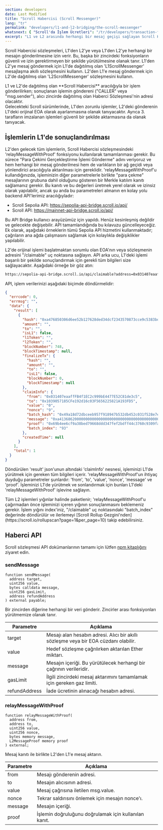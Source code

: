 ```yaml
---
section: developers
date: Last Modified
title: "Scroll Habercisi (Scroll Messenger)"
lang: "tr"
permalink: "developers/l1-and-l2-bridging/the-scroll-messenger"
whatsnext: { "Scroll'da İşlem Ücretleri": "/tr/developers/transaction-fees-on-scroll/" }
excerpt: "L1 ve L2 arasında herhangi bir mesaj geçişi sağlayan Scroll Habercisi belgeleri."
---
```



Scroll Habercisi sözleşmeleri, L1'den L2'ye veya L1'den L2'ye herhangi bir mesajın gönderilmesine izin verir. Bu, başka bir zincirdeki fonksiyonların güvenli ve izin gerektirmeyen bir şekilde yürütülmesine olanak tanır. L1'den L2'ye mesaj göndermek için L1'de dağıtılmış olan 'L1ScrollMessenger' mesajlaşma akıllı sözleşmesini kullanın. L2'den L1'e mesaj göndermek için L2'de dağıtılmış olan 'L2ScrollMessenger' sözleşmesini kullanın.

<Aside type="caution" title="">
  L1 ve L2'de dağıtılmış olan **Scroll Habercisi** aracılığıyla bir işlem gönderilirken; sonuçlanan işlemin göndereni ("CALLER" veya "msg.sender"), alıcı zincirde dağıtılmış olan Haberci Sözleşmesi'nin adresi olacaktır.
  <br />
  Gelecekteki Scroll sürümlerinde, L1'den zorunlu işlemler, L2'deki gönderenin L1'deki orijinal EOA olarak ayarlanmasına olanak tanıyacaktır. Ayrıca 3. tarafların imzalanan işlemleri güvenli bir şekilde aktarmasına da olanak tanıyacak.
</Aside>

## İşlemlerin L1'de sonuçlandırılması

L2'den gelecek tüm işlemlerin, Scroll Habercisi sözleşmesindeki 'relayMessageWithProof' fonksiyonu kullanılarak tamamlanması gerekir. Bu sürece "Para Çekimi Gerçekleştirme İşlemi Gönderme" adını veriyoruz ve hem herhangi bir mesaj gönderilmesi hem de varlıkların bir ağ geçidi veya yönlendirici aracılığıyla aktarılması için gereklidir. 'relayMessageWithProof'u kullandığınızda, işleminizin diğer parametrelerle birlikte "para çekme" mesajlarının grubuna dahil olduğunu gösteren bir Merkle katılım kanıtı sağlamanız gerekir. Bu kanıtı ve bu değerleri üretmek yerel olarak ve izinsiz olarak yapılabilir, ancak şu anda bu parametreleri almanın en kolay yolu backend API'lerimiz aracılığıyladır:

- Scroll Sepolia API: https://sepolia-api-bridge.scroll.io/api/
- Scroll API: https://mainnet-api-bridge.scroll.io/api/

<Aside type="danger" title="Deneysel API">
  Bu API Bridge kullanıcı arayüzümüz için yapıldı. Henüz kesinleşmiş değildir ve gelecekte değişebilir. API tamamlandığında bu kılavuzu güncelleyeceğiz. Ek olarak, aşağıdaki örneklerin tümü Sepolia API hizmetini kullanmaktadır; çağrıların ana ağda çalışmasını sağlamak için kolaylıkla değişiklikler yapılabilir.
</Aside>

L2'de orijinal işlemi başlatmaktan sorumlu olan EOA'nın veya sözleşmenin adresini "/claimable" uç noktasına sağlayın. API arka ucu, L1'deki işlemi başarılı bir şekilde sonuçlandırmak için gerekli tüm bilgileri size sağlayacaktır.
Aşağıdaki örneğe bir göz atın:

```bash
https://sepolia-api-bridge.scroll.io/api/claimable?address=0x031407eaaffFB4f1EC2c999bE4477E52C81de3c5&page_size=10&page=1
```

API, işlem verilerinizi aşağıdaki biçimde döndürmelidir:

```json
{
  "errcode": 0,
  "errmsg": "",
  "data": {
    "result": [
      {
        "hash": "0xa476850306d6ee52b127628ded34dcf2343570873cce9c5383bd497db48d4f9b",
        "amount": "",
        "to": "",
        "isL1": false,
        "l1Token": "",
        "l2Token": "",
        "blockNumber": 748,
        "blockTimestamp": null,
        "finalizeTx": {
          "hash": "",
          "amount": "",
          "to": "",
          "isL1": false,
          "blockNumber": 0,
          "blockTimestamp": null
        },
        "claimInfo": {
          "from": "0x031407eaaffFB4f1EC2c999bE4477E52C81de3c5",
          "to": "0x1039057185CFe192d16c03F5656225821A193FD5",
          "value": "0",
          "nonce": "9",
          "batch_hash": "0x49a18d72dbceeb957f918947b532db452c031f528e7e6bf329007066638c5e50",
          "message": "0xa413686200000000000000000000000000000000000000000000000000000000000000200000000000000000000000000000000000000000000000000000000000000005686f6c6973000000000000000000000000000000000000000000000000000000",
          "proof": "0x69b4ee6cf9a38bed79668ddd347fef2bdff44c3760c9309fa41decfd60202d22ad3228b676f7d3cd4284a5443f17f1962b36e491b30a40b2405849e597ba5fb5b4c11951957c6f8f642c4af61cd6b24640fec6dc7fc607ee8206a99e92410d3079f53171df5c0661d2afe86c4d97b6f34278daf6a0ea9baff5b4fc979d5629a5",
          "batch_index": "93"
        },
        "createdTime": null
      }
    ],
    "total": 1
  }
}
```

Döndürülen 'result' json'unun altındaki 'claimInfo' nesnesi, işleminizi L1'de yürütmek için gereken tüm bilgileri içerir. 'relayMessageWithProof'un ihtiyaç duyduğu parametreler şunlardır: 'from', 'to', 'value', 'nonce', 'message' ve 'proof'. İşleminizi L1'de yürütmek ve sonlandırmak için bunları L1'deki 'relayMessageWithProof' işlevine sağlayın.

<Aside type="tip" title="">
  Tüm L2 işlemleri yığınlar halinde paketlenir; 'relayMessageWithProof'u çağırmadan önce işleminizi içeren yığının sonuçlanmasını beklemeniz gerekir. İşlem yığını index'iniz, "/claimable" uç noktasındaki "batch_index" değerinde döndürülür ve ilerlemeyi [Scroll Rollup Gezgini'nden](https://scroll.io/rollupscan?page=1&per_page=10) takip edebilirsiniz.
</Aside>

## Haberci API

Scroll sözleşmesi API dokümanlarının tamamı için lütfen [npm kitaplığını](https://www.npmjs.com/package/@scroll-tech/contracts?activeTab=code) ziyaret edin.

### sendMessage

```solidity
function sendMessage(
  address target,
  uint256 value,
  bytes calldata message,
  uint256 gasLimit,
  address refundAddress
) external payable;
```

Bir zincirden diğerine herhangi bir veri gönderir. Zincirler arası fonksiyonları yürütmemize olanak tanır.

| Parametre     | Açıklama                                                                                                            |
| ------------- | ------------------------------------------------------------------------------------------------------------------- |
| target        | Mesajı alan hesabın adresi. Alıcı bir akıllı sözleşme veya bir EOA cüzdanı olabilir.                                |
| value         | Hedef sözleşme çağrılırken aktarılan Ether miktarı.                                                                 |
| message       | Mesajın içeriği. Bu yürütülecek herhangi bir çağrının verileridir.                                                  |
| gasLimit      | İlgili zincirdeki mesaj aktarımını tamamlamak için gereken gaz limiti.                                              |
| refundAddress | İade ücretinin alınacağı hesabın adresi.                                                                            |

### relayMessageWithProof

```solidity
function relayMessageWithProof(
  address from,
  address to,
  uint256 value,
  uint256 nonce,
  bytes memory message,
  L2MessageProof memory proof
) external;
```

Mesaj kanıtı ile birlikte L2'den L1'e mesaj aktarın.

| Parametre | Açıklama                                                     |
| --------- | ------------------------------------------------------------ |
| from      | Mesajı gönderenin adresi.                                    |
| to        | Mesajın alıcısının adresi.                                   |
| value     | Mesaj çağrısına iletilen msg.value.                          |
| nonce     | Tekrar saldırısını önlemek için mesajın nonce'ı.             |
| message   | Mesajın içeriği.                                             |
| proof     | İşlemin doğruluğunu doğrulamak için kullanılan kanıt.        |
